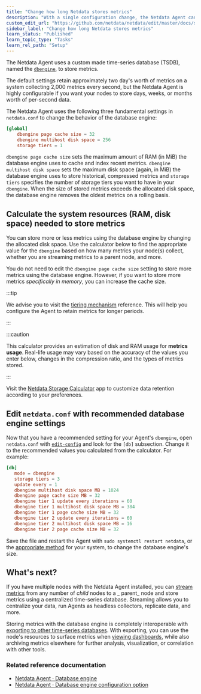 ```yaml
---
title: "Change how long Netdata stores metrics"
description: "With a single configuration change, the Netdata Agent can store days, weeks, or months of metrics at its famous per-second granularity."
custom_edit_url: "https://github.com/netdata/netdata/edit/master/docs/store/change-metrics-storage.md"
sidebar_label: "Change how long Netdata stores metrics"
learn_status: "Published"
learn_topic_type: "Tasks"
learn_rel_path: "Setup"
---
```



The Netdata Agent uses a custom made time-series database (TSDB), named the [`dbengine`](/database/engine/README.md), to store metrics.

The default settings retain approximately two day's worth of metrics on a system collecting 2,000 metrics every second,
but the Netdata Agent is highly configurable if you want your nodes to store days, weeks, or months worth of per-second
data.

The Netdata Agent uses the following three fundamental settings in `netdata.conf` to change the behavior of the database engine:

```conf
[global]
    dbengine page cache size = 32
    dbengine multihost disk space = 256
    storage tiers = 1
```

`dbengine page cache size` sets the maximum amount of RAM (in MiB) the database engine uses to cache and index recent
metrics.
`dbengine multihost disk space` sets the maximum disk space (again, in MiB) the database engine uses to store
historical, compressed metrics and `storage tiers` specifies the number of storage tiers you want to have in
your `dbengine`. When the size of stored metrics exceeds the allocated disk space, the database engine removes the
oldest metrics on a rolling basis.

## Calculate the system resources (RAM, disk space) needed to store metrics

You can store more or less metrics using the database engine by changing the allocated disk space. Use the calculator
below to find the appropriate value for the `dbengine` based on how many metrics your node(s) collect, whether you are
streaming metrics to a parent node, and more.

You do not need to edit the `dbengine page cache size` setting to store more metrics using the database engine. However,
if you want to store more metrics _specifically in memory_, you can increase the cache size.

:::tip

We advise you to visit the [tiering mechanism](/database/engine/README.md#tiering) reference. This will help you
configure the Agent to retain metrics for longer periods.

:::

:::caution

This calculator provides an estimation of disk and RAM usage for **metrics usage**. Real-life usage may vary based on
the accuracy of the values you enter below, changes in the compression ratio, and the types of metrics stored.

:::

Visit the [Netdata Storage Calculator](https://netdata-storage-calculator.herokuapp.com/) app to customize 
data retention according to your preferences.

## Edit `netdata.conf` with recommended database engine settings

Now that you have a recommended setting for your Agent's `dbengine`, open `netdata.conf` with
[`edit-config`](/docs/configure/nodes.md#use-edit-config-to-edit-configuration-files) and look for the `[db]`
subsection. Change it to the recommended values you calculated from the calculator. For example:

```conf
[db]
   mode = dbengine
   storage tiers = 3
   update every = 1
   dbengine multihost disk space MB = 1024
   dbengine page cache size MB = 32
   dbengine tier 1 update every iterations = 60
   dbengine tier 1 multihost disk space MB = 384
   dbengine tier 1 page cache size MB = 32
   dbengine tier 2 update every iterations = 60
   dbengine tier 2 multihost disk space MB = 16
   dbengine tier 2 page cache size MB = 32
```

Save the file and restart the Agent with `sudo systemctl restart netdata`, or
the [appropriate method](/docs/configure/start-stop-restart.md) for your system, to change the database engine's size.

## What's next?

If you have multiple nodes with the Netdata Agent installed, you
can [stream metrics](/docs/metrics-storage-management/how-streaming-works.mdx) from any number of _child_ nodes to a _
parent_ node and store metrics using a centralized time-series database. Streaming allows you to centralize your data,
run Agents as headless collectors, replicate data, and more.

Storing metrics with the database engine is completely interoperable
with [exporting to other time-series databases](/docs/export/external-databases.md). With exporting, you can use the
node's resources to surface metrics when [viewing dashboards](/docs/visualize/interact-dashboards-charts.md), while also
archiving metrics elsewhere for further analysis, visualization, or correlation with other tools.

### Related reference documentation

- [Netdata Agent · Database engine](/database/engine/README.md)
- [Netdata Agent · Database engine configuration option](/daemon/config/README.md#[db]-section-options)


